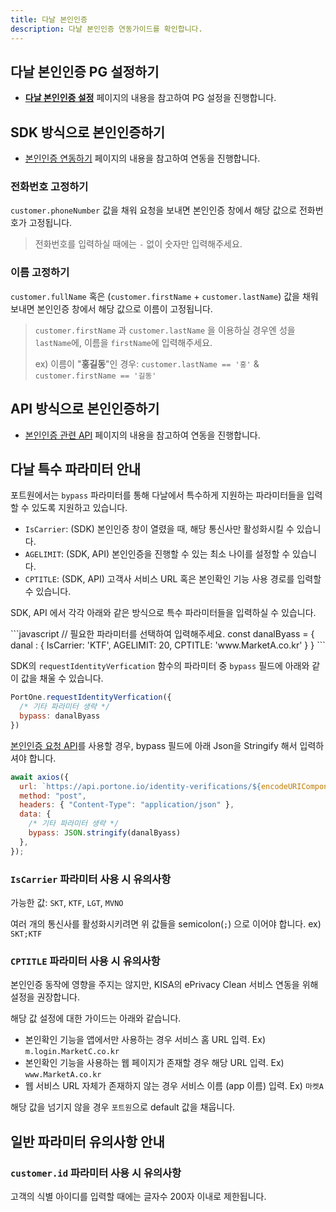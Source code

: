 ```yaml
---
title: 다날 본인인증
description: 다날 본인인증 연동가이드를 확인합니다.
---
```



## **다날 본인인증 PG 설정하기**

- [**다날 본인인증 설정**](../../ready/2-pg/payment-gateway/undefined#sms-본인인증) 페이지의 내용을 참고하여 PG 설정을 진행합니다.

## **SDK 방식으로 본인인증하기**

- [본인인증 연동하기](../identity-verification/readme) 페이지의 내용을 참고하여 연동을 진행합니다.

### **전화번호 고정하기**

`customer.phoneNumber` 값을 채워 요청을 보내면 본인인증 창에서 해당 값으로 전화번호가 고정됩니다.

> 전화번호를 입력하실 때에는 `-` 없이 숫자만 입력해주세요.

### **이름 고정하기**

`customer.fullName` 혹은 (`customer.firstName` + `customer.lastName`) 값을 채워 보내면 본인인증 창에서 해당 값으로 이름이 고정됩니다.

> `customer.firstName` 과 `customer.lastName` 을 이용하실 경우엔 성을 `lastName`에, 이름을 `firstName`에 입력해주세요.
>
> ex) 이름이 "**홍길동**"인 경우: `customer.lastName == '홍'` & `customer.firstName == '길동'`

## **API 방식으로 본인인증하기**

- [본인인증 관련 API](/api/rest-v2/identityVerification) 페이지의 내용을 참고하여 연동을 진행합니다.

## **다날 특수 파라미터 안내**

포트원에서는 `bypass` 파라미터를 통해 다날에서 특수하게 지원하는 파라미터들을 입력할 수 있도록 지원하고 있습니다.

- `IsCarrier`: (SDK) 본인인증 창이 열렸을 때, 해당 통신사만 활성화시킬 수 있습니다.
- `AGELIMIT`: (SDK, API) 본인인증을 진행할 수 있는 최소 나이를 설정할 수 있습니다.
- `CPTITLE`: (SDK, API) 고객사 서비스 URL 혹은 본인확인 기능 사용 경로를 입력할 수 있습니다.

SDK, API 에서 각각 아래와 같은 방식으로 특수 파라미터들을 입력하실 수 있습니다.

<Tabs>
<Tab title="bypass 파라미터 예시">
```javascript
// 필요한 파라미터를 선택하여 입력해주세요.
const danalByass = {
  danal : {
    IsCarrier: 'KTF',
    AGELIMIT: 20,
    CPTITLE: 'www.MarketA.co.kr'
  }
}
```
</Tab>
</Tabs>
<Tabs>
<Tab title="SDK 사용 예시">

SDK의 `requestIdentityVerfication` 함수의 파라미터 중 `bypass` 필드에 아래와 같이 값을 채울 수 있습니다.

```javascript
PortOne.requestIdentityVerfication({
  /* 기타 파라미터 생략 */
  bypass: danalByass
})
```
</Tab>
<Tab title="API 사용 예시">

[본인인증 요청 API](/api/rest-v2/identityVerification#post%20%2Fidentity-verifications%2F%7BidentityVerificationId%7D%2Fsend)를 사용할 경우, bypass 필드에 아래 Json을 Stringify 해서 입력하셔야 합니다.

```javascript
await axios({
  url: `https://api.portone.io/identity-verifications/${encodeURIComponent(identityVerificationId)}/send`,
  method: "post",
  headers: { "Content-Type": "application/json" },
  data: {
    /* 기타 파라미터 생략 */
    bypass: JSON.stringify(danalByass)
  },
});
```
</Tab>
</Tabs>

### **`IsCarrier` 파라미터 사용 시 유의사항**

가능한 값: `SKT`, `KTF`, `LGT`, `MVNO`

여러 개의 통신사를 활성화시키려면 위 값들을 semicolon(`;`) 으로 이어야 합니다. ex) `SKT;KTF`

### **`CPTITLE` 파라미터 사용 시 유의사항**

본인인증 동작에 영향을 주지는 않지만, KISA의 ePrivacy Clean 서비스 연동을 위해 설정을 권장합니다.

해당 값 설정에 대한 가이드는 아래와 같습니다.

- 본인확인 기능을 앱에서만 사용하는 경우 서비스 홈 URL 입력. Ex) `m.login.MarketC.co.kr`
- 본인확인 기능을 사용하는 웹 페이지가 존재할 경우 해당 URL 입력. Ex) `www.MarketA.co.kr`
- 웹 서비스 URL 자체가 존재하지 않는 경우 서비스 이름 (app 이름) 입력. Ex) `마켓A`

해당 값을 넘기지 않을 경우 `포트원`으로 default 값을 채웁니다.

## **일반 파라미터 유의사항 안내**

### **`customer.id` 파라미터 사용 시 유의사항**

고객의 식별 아이디를 입력할 때에는 글자수 200자 이내로 제한됩니다.
